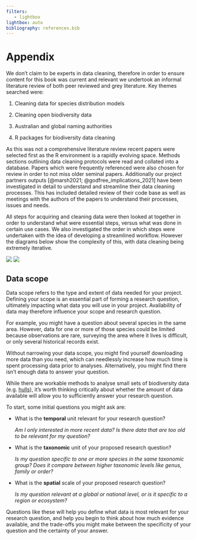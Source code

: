```yaml
---
filters:
   - lightbox
lightbox: auto
bibliography: references.bib
---
```


# Appendix {#sec-appendix}

We don't claim to be experts in data cleaning, therefore in order to
ensure content for this book was current and relevant we undertook an
informal literature review of both peer reviewed and grey literature.
Key themes searched were:

1.  Cleaning data for species distribution models

2.  Cleaning open biodiversity data

3.  Australian and global naming authorities

4.  R packages for biodiversity data cleaning

As this was not a comprehensive literature review recent papers were
selected first as the R environment is a rapidly evolving space. Methods
sections outlining data cleaning protocols were read and collated into a
database. Papers which were frequently referenced were also chosen for
review in order to not miss older seminal papers. Additionally our
project partners outputs [@marsh2021; @godfree_implications_2021] have
been investigated in detail to understand and streamline their data
cleaning processes. This has included detailed review of their code base
as well as meetings with the authors of the papers to understand their
processes, issues and needs.

All steps for acquiring and cleaning data were then looked at together
in order to understand what were essential steps, versus what was done
in certain use cases. We also investigated the order in which steps were
undertaken with the idea of developing a streamlined workflow. However the diagrams below show the complexity of this, with data cleaning being extremely iterative. 


![](images/complex_workflow.png)
![](images/simplified_workflow.png)

## Data scope

Data scope refers to the type and extent of data needed for your project.
Defining your scope is an essential part of forming a research question,
ultimately impacting what data you will use in your project. Availability of
data may therefore influence your scope and research question.

For example, you might have a question about several species in the same area.
However, data for one or more of those species could be limited because
observations are rare, surveying the area where it lives is difficult, or only
several historical records exist. 

Without narrowing your data scope, you might find yourself downloading more data
than you need, which can needlessly increase how much time is spent processing
data prior to analyses. Alternatively, you might find there isn't enough data to
answer your question.

While there are workable methods to analyse small sets of biodiversity data
(e.g. [hulls](https://labs.ala.org.au/posts/2022-10-12_alpha-hulls/post.html)),
it's worth thinking critically about whether the amount of data available will
allow you to sufficiently answer your research question.

To start, some initial questions you might ask are:

-   What is the **temporal** unit relevant for your research question?

    *Am I only interested in more recent data? Is there data that are too old to
    be relevant for my question?*

-   What is the **taxonomic** unit of your proposed research question?

    *Is my question specific to one or more species in the same taxonomic group?
    Does it compare between higher taxonomic levels like genus, family or
    order?*

-   What is the **spatial** scale of your proposed research question?

    *Is my question relevant at a global or national level, or is it specific to
    a region or ecosystem?*

Questions like these will help you define what data is most relevant for your
research question, and help you begin to think about how much evidence
available, and the trade-offs you might make between the specificity of your
question and the certainty of your answer.
